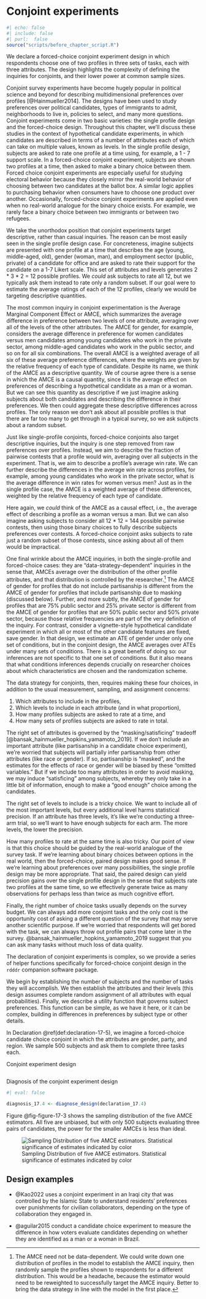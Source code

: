 # Conjoint experiments  {.unnumbered}

```r
#| echo: false
#| include: false
#| purl:  false
source("scripts/before_chapter_script.R")
```

:::: {.ddbox}
We declare a forced-choice conjoint experiment design in which respondents choose one of two profiles in three sets of tasks, each with three attributes. The design highlights the complexity of defining the inquiries for conjoints, and their lower power at common sample sizes. 
::::

Conjoint survey experiments have become hugely popular in political science and beyond for describing multidimensional preferences over profiles [@Hainmueller2014]. The designs have been used to study preferences over political candidates, types of immigrants to admit, neighborhoods to live in, policies to select, and many more questions. Conjoint experiments come in two basic varieties: the single profile design and the forced-choice design. Throughout this chapter, we'll discuss these studies in the context of hypothetical candidate experiments, in which candidates are described in terms of a number of attributes each of which can take on multiple values, known as levels. In the single profile design, subjects are asked to rate one profile at a time using, for example, a 1 - 7 support scale. In a forced-choice conjoint experiment, subjects are shown two profiles at a time, then asked to make a binary choice between them. Forced choice conjoint experiments are especially useful for studying electoral behavior because they closely mirror the real-world behavior of choosing between two candidates at the ballot box. A similar logic applies to purchasing behavior when consumers have to choose one product over another. Occasionally, forced-choice conjoint experiments are applied even when no real-world analogue for the binary choice exists. For example, we rarely face a binary choice between two immigrants or between two refugees.

We take the unorthodox position that conjoint experiments target descriptive, rather than casual inquiries. The reason can be most easily seen in the single profile design case. For concreteness, imagine subjects are presented with one profile at a time that describes the age (young, middle-aged, old), gender (woman, man), and employment sector (public, private) of a candidate for office and are asked to rate their support for the candidate on a 1-7 Likert scale. This set of attributes and levels generates 2 * 3 * 2 = 12 possible profiles. We *could* ask subjects to rate all 12, but we typically ask them instead to rate only a random subset. If our goal were to estimate the average ratings of each of the 12 profiles, clearly we would be targeting descriptive quantities.

The most common inquiry in conjoint experimentation is the Average Marginal Component Effect or AMCE, which summarizes the average difference in preference between two levels of one attribute, averaging over all of the levels of the other attributes. The AMCE for gender, for example, considers the average difference in preference for women candidates versus men candidates among young candidates who work in the private sector, among middle-aged candidates who work in the public sector, and so on for all six combinations. The overall AMCE is a weighted average of all six of these average preference differences, where the weights are given by the relative frequency of each type of candidate. Despite its name, we think of the AMCE as a descriptive quantity. We of course agree there is a sense in which the AMCE is a causal quantity, since it is the average effect on preferences of describing a hypothetical candidate as a man or a woman. But we can see this quantity as descriptive if we just imagine asking subjects about both candidates and describing the difference in their preferences. We then could aggregate these descriptive differences across profiles. The only reason we don't ask about all possible profiles is that there are far too many to get through in a typical survey, so we ask subjects about a random subset.

Just like single-profile conjoints, forced-choice conjoints also target descriptive inquiries, but the inquiry is one step removed from raw preferences over profiles. Instead, we aim to describe the fraction of pairwise contests that a profile would win, averaging over all subjects in the experiment. That is, we aim to describe a profile's average win rate. We can further describe the differences in the average win rate across profiles, for example, among young candidates who work in the private sector, what is the average difference in win rates for women versus men? Just as in the single profile case, the AMCE is a weighted average of these differences, weighted by the relative frequency of each type of candidate.

Here again, we *could* think of the AMCE as a causal effect, i.e., the average effect of describing a profile as a woman versus a man. But we can also imagine asking subjects to consider all 12 * 12 = 144 possible pairwise contests, then using those binary choices to fully describe subjects preferences over contests. A forced-choice conjoint asks subjects to rate just a random subset of those contests, since asking about all of them would be impractical.

One final wrinkle about the AMCE inquiries, in both the single-profile and forced-choice cases: they are "data-strategy-dependent" inquiries in the sense that, AMCEs average over the distribution of the other profile attributes, and that distribution is controlled by the researcher.^[The AMCE need not be data-dependent. We could write down one distribution of profiles in the model to establish the AMCE inquiry, then randomly sample the profiles shown to respondents for a different distribution. This would be a headache, because the estimator would need to be reweighted to successfully target the AMCE inquiry. Better to bring the data strategy in line with the model in the first place.] The AMCE of gender for profiles that do not include partisanship is different from the AMCE of gender for profiles that include partisanship due to masking (discussed below). Further, and more subtly, the AMCE of gender for profiles that are 75% public sector and 25% private sector is different from the AMCE of gender for profiles that are 50% public sector and 50% private sector, because those relative frequencies are part of the very definition of the inquiry. For contrast, consider a vignette-style hypothetical candidate experiment in which all or most of the other candidate features are fixed, save gender. In that design, we estimate an ATE of gender under only one set of conditions, but in the conjoint design, the AMCE averages over ATEs under many sets of conditions. There is a great benefit of doing so: our inferences are not specific to that one set of conditions. But it also means that what conditions inferences depends crucially on researcher choices about which characteristics are chosen and the randomization scheme.

The data strategy for conjoints, then, requires making these four choices, in addition to the usual measurement, sampling, and assignment concerns:

1. Which attributes to include in the profiles,
2. Which levels to include in each attribute (and in what proportion),
3. How many profiles subjects are asked to rate at a time, and
4. How many sets of profiles subjects are asked to rate in total.

The right set of attributes is governed by the "masking/satisficing" tradeoff [@bansak_hainmueller_hopkins_yamamoto_2019]. If we don't include an important attribute (like partisanship in a candidate choice experiment), we're worried that subjects will partially infer partisanship from other attributes (like race or gender). If so, partisanship is "masked", and the estimates for the effects of race or gender will be biased by these "omitted variables." But if we include too many attributes in order to avoid masking, we may induce "satisficing" among subjects, whereby they only take in a little bit of information, enough to make a "good enough" choice among the candidates.

The right set of levels to include is a tricky choice. We want to include all of the most important levels, but every additional level harms statistical precision. If an attribute has three levels, it's like we're conducting a three-arm trial, so we'll want to have enough subjects for each arm. The more levels, the lower the precision.

How many profiles to rate at the same time is also tricky. Our point of view is that this choice should be guided by the real-world analogue of the survey task. If we're learning about binary choices between options in the real world, then the forced-choice, paired design makes good sense. If we're learning about preferences over many possibilities, the single profile design may be more appropriate. That said, the paired design can yield precision gains over the single profile design in the sense that subjects rate two profiles at the same time, so we effectively generate twice as many observations for perhaps less than twice as much cognitive effort.

Finally, the right number of choice tasks usually depends on the survey budget. We can always add more conjoint tasks and the only cost is the opportunity cost of asking a different question of the survey that may serve another scientific purpose. If we're worried that respondents will get bored with the task, we can always throw out profile pairs that come later in the survey. @bansak_hainmueller_hopkins_yamamoto_2019 suggest that you can ask many tasks without much loss of data quality.

The declaration of conjoint experiments is complex, so we provide a series of helper functions specifically for forced-choice conjoint design in the `rdddr` companion software package.

We begin by establishing the number of subjects and the number of tasks they will accomplish. We then establish the attributes and their levels (this design assumes complete random assignment of all attributes with equal probabilities). Finally, we describe a utility function that governs subject preferences. This function can be simple, as we have it here, or it can be complex, building in differences in preferences by subject type or other details.

In Declaration \@ref(def:declaration-17-5), we imagine a forced-choice candidate choice conjoint in which the attributes are gender, party, and region. We sample 500 subjects and ask them to complete three tasks each. 

:::{.definition #declaration-17-5} 

Conjoint experiment design

```r
```

:::

:::{.lemma #diagnosis-17-4}

Diagnosis of the conjoint experiment design

```r
#| eval: false

diagnosis_17.4 <- diagnose_design(declaration_17.4)
```

Figure @fig-figure-17-3 shows the sampling distribution of the five AMCE estimators. All five are unbiased, but with only 500 subjects evaluating three pairs of candidates, the power for the smaller AMCEs is less than ideal. 

![Sampling Distribution of five AMCE estimators. Statistical significance of estimates indicated by color](/figures/figure-17-3){#fig:figure-17-3}

:::

## Design examples

- @Kao2022 uses a conjoint experiment in an Iraqi city that was controlled by the Islamic State to understand residents' preferences over punishments for civilian collaborators, depending on the type of collaboration they engaged in.

- @aguilar2015 conduct a candidate choice experiment to measure the difference in how voters evaluate candidates depending on whether they are identified as a man or a woman in Brazil.
